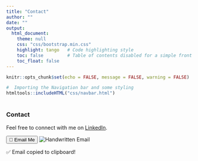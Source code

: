 ```yaml
---
title: "Contact"
author: ""
date: ""
output:
  html_document:
    theme: null
    css: "css/bootstrap.min.css"
    highlight: tango   # Code highlighting style
    toc: false         # Table of contents disabled for a simple front page
    toc_float: false
---
```


```r

knitr::opts_chunk$set(echo = FALSE, message = FALSE, warning = FALSE)
```
```{=html}
<head>
  <title>Kaisu Hiltunen - Contact</title>
  <link rel="stylesheet" href="css/bootstrap.min.css">
</head>
```

```r
#  Importing the Navigation bar and some styling
htmltools::includeHTML("css/navbar.html")
```

```{=html}
<!DOCTYPE html>
<html lang="en">
<head>
<div class="container" style="margin-top: 40px;">
    <div class="col-md-12"> 
      <h3>Contact</h3>
      <p>Feel free to connect with me on <a href="https://www.linkedin.com/in/kaisu-hiltunen/">LinkedIn</a>.</p>
    
  <button class="btn-email" onclick="showEmail()">📧 Email Me</button>
    
    <!-- Hidden Image of Handwritten Email -->
    <img id="email-image" src="images/email.jpeg" alt="Handwritten Email" onclick="copyEmail()">

    <p id="copy-message">✅ Email copied to clipboard!</p>

    <script>
        function showEmail() {
            document.getElementById("email-image").style.display = "block";
        }

        function copyEmail() {
            // Decode each part separately and join
            const user = atob("a2Fpc3VoaA==");  // "kaisuhh"
            const domain = atob("Z21haWwuY29t");  // "gmail.com"
            const email = user + "@" + domain;

            // Create a temporary input element
            const tempInput = document.createElement("input");
            tempInput.value = email;
            document.body.appendChild(tempInput);

            // Copy to clipboard
            tempInput.select();
            document.execCommand("copy");
            document.body.removeChild(tempInput);

            // Show confirmation message
            document.getElementById("copy-message").style.display = "block";

            // Hide the message after 2 seconds
            setTimeout(() => {
                document.getElementById("copy-message").style.display = "none";
            }, 2000);
        }
    </script>
    
    </div>
  </div>
</html>

```
